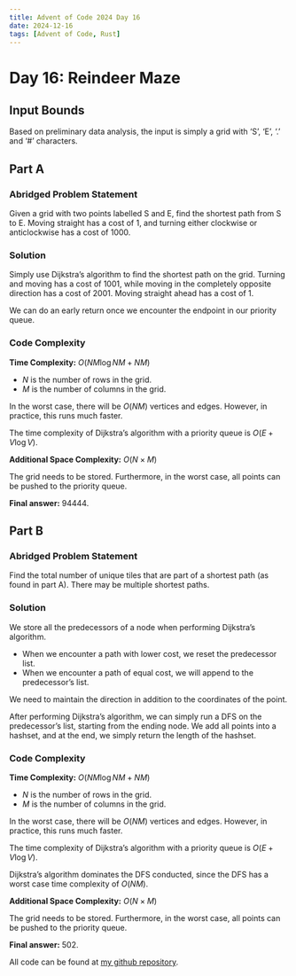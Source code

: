---
title: Advent of Code 2024 Day 16
date: 2024-12-16
tags: [Advent of Code, Rust]
---

<script src="https://cdnjs.cloudflare.com/ajax/libs/highlight.js/11.11.1/highlight.min.js"></script>
<script src="blog-post-scripts.js"></script>
<script type="text/javascript">hljs.highlightAll();</script>

# Day 16: Reindeer Maze

## Input Bounds

Based on preliminary data analysis, the input is simply a grid with 'S', 'E', '.' and '#' characters.

## Part A

### Abridged Problem Statement

Given a grid with two points labelled S and E, find the shortest path from S to E. Moving straight has a cost of 1, and turning either clockwise or anticlockwise has a cost of 1000.

### Solution

Simply use Dijkstra's algorithm to find the shortest path on the grid. Turning and moving has a cost of 1001, while moving in the completely opposite direction has a cost of 2001. Moving straight ahead has a cost of 1. 

We can do an early return once we encounter the endpoint in our priority queue.

### Code Complexity

**Time Complexity:** $O(NM \log NM + NM)$

* $N$ is the number of rows in the grid.
* $M$ is the number of columns in the grid.

In the worst case, there will be $O(NM)$ vertices and edges. However, in practice, this runs much faster.

The time complexity of Dijkstra's algorithm with a priority queue is $O(E + V\log V)$.

**Additional Space Complexity:** $O(N \times M)$

The grid needs to be stored. Furthermore, in the worst case, all points can be pushed to the priority queue.

**Final answer:** 94444.

## Part B

### Abridged Problem Statement

Find the total number of unique tiles that are part of a shortest path (as found in part A). There may be multiple shortest paths.

### Solution

We store all the predecessors of a node when performing Dijkstra's algorithm.

* When we encounter a path with lower cost, we reset the predecessor list.
* When we encounter a path of equal cost, we will append to the predecessor's list.

We need to maintain the direction in addition to the coordinates of the point.

After performing Dijkstra's algorithm, we can simply run a DFS on the predecessor's list, starting from the ending node. We add all points into a hashset, and at the end, we simply return the length of the hashset.

### Code Complexity

**Time Complexity:** $O(NM \log NM + NM)$

* $N$ is the number of rows in the grid.
* $M$ is the number of columns in the grid.

In the worst case, there will be $O(NM)$ vertices and edges. However, in practice, this runs much faster.

The time complexity of Dijkstra's algorithm with a priority queue is $O(E + V\log V)$.

Dijkstra's algorithm dominates the DFS conducted, since the DFS has a worst case time complexity of $O(NM)$.

**Additional Space Complexity:** $O(N \times M)$

The grid needs to be stored. Furthermore, in the worst case, all points can be pushed to the priority queue.

**Final answer:** 502.

All code can be found at [my github repository](https://github.com/dillionlim/advent-of-code-2024/tree/main).